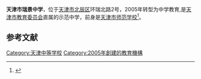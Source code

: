 '''天津市瑞景中学'''，位于[[天津市|天津市]][[北辰区|北辰区]]环瑞北路2号，2005年转型为中学教育,是[[天津市教育委员会|天津市教育委员会]]直属的示范中学，前身是[[天津市师范学校|天津市师范学校]]<ref>{{cite web|title=瑞景中学2012年公开招聘实施方案|url=http://www.ruijing.org/xuexiaojianjie/xiaobangongshi/90.html|accessdate=2016-06-12|deadurl=yes|archiveurl=https://web.archive.org/web/20160325052931/http://ruijing.org/xuexiaojianjie/xiaobangongshi/90.html|archivedate=2016-03-25}}</ref>。

==参考文献==
{{reflist}}

{{天津市五所}}
{{天津市市级重点中学}}
[[Category:天津中等学校|Category:天津中等学校]]
[[Category:2005年創建的教育機構|Category:2005年創建的教育機構]]